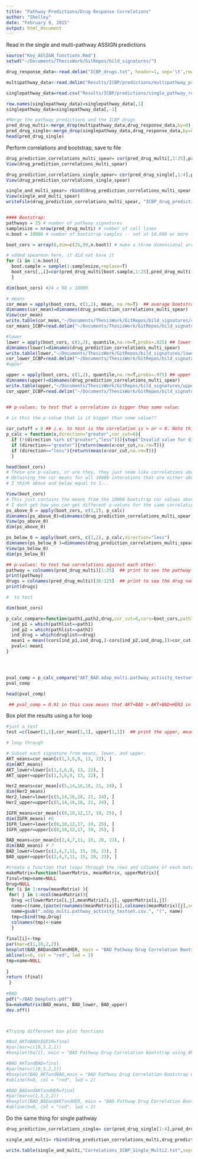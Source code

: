 ```yaml
---
title: "Pathway Predictions/Drug Response Correlations"
author: "Shelley"
date: "February 9, 2015"
output: html_document
---
```


Read in the single and multi-pathway ASSIGN predictions
```r

source("Key_ASSIGN_functions.Rmd")
setwd("~/Documents/ThesisWork/GitRepos/bild_signatures/")

drug_response_data<-read.delim("ICBP_drugs.txt", header=1, sep='\t',row.names=1)

multipathway_data<-read.delim("Results/ICBP/predictions/multipathway_preds.txt", header=1, sep='\t',row.names=1) 

singlepathway_data=read.csv("Results/ICBP/predictions/single_pathway_results.csv") 

row.names(singlepathway_data)=singlepathway_data[,1]
singlepathway_data=singlepathway_data[,-1]

#Merge the pathway predictions and the ICBP drugs
pred_drug_multi<-merge_drop(multipathway_data,drug_response_data,by=0)
pred_drug_single<-merge_drop(singlepathway_data,drug_response_data,by=0)
head(pred_drug_single)
```



Perform correlations and bootstrap, save to file
```r


drug_prediction_correlations_multi_spear= cor(pred_drug_multi[,1:25],pred_drug_multi[,36:125],use="na.or.complete", method="spearman")
View(drug_prediction_correlations_multi_spear)

drug_prediction_correlations_single_spear= cor(pred_drug_single[,1:4],pred_drug_single[,15:104],use="na.or.complete", method="spearman")
View(drug_prediction_correlations_single_spear)

single_and_multi_spear= rbind(drug_prediction_correlations_multi_spear,drug_prediction_correlations_single_spear)
View(single_and_multi_spear)
writeFile(drug_prediction_correlations_multi_spear, "ICBP_drug_prediction_correlations_single_and_multi_spearman.txt")


#### Bootstrap:
pathways = 25 # number of pathway signatures
samplesize = nrow(pred_drug_multi) # number of cell lines
n.boot = 10000 # number of bootstrap samples -- set at 10,000 or more for your final run

boot_cors = array(0,dim=c(25,90,n.boot)) # make a three dimensional array to store the bootstrap results

# added spearman here, it did not have it 
for (i in 1:n.boot){
  boot.sample = sample(1:samplesize,replace=T)
  boot_cors[,,i]=cor(pred_drug_multi[boot.sample,1:25],pred_drug_multi[boot.sample,36:125],use="pairwise", method="spearman")
  }

dim(boot_cors) #24 x 90 x 10000

# means
cor_mean = apply(boot_cors, c(1,2), mean, na.rm=T)  ## average bootstrap cors. Should be similar to the non-boot values
dimnames(cor_mean)=dimnames(drug_prediction_correlations_multi_spear)
View(cor_mean)
write.table(cor_mean,"~/Documents/ThesisWork/GitRepos/bild_signatures/cor_mean.txt",sep='\t', col.names = NA,quote=F)
cor_means_ICBP=read.delim("~/Documents/ThesisWork/GitRepos/bild_signatures/cor_mean.txt", header=1, sep='\t',row.names=1)

#lower
lower = apply(boot_cors, c(1,2), quantile,na.rm=T,probs=.025) ## lower 95% CI
dimnames(lower)=dimnames(drug_prediction_correlations_multi_spear)
write.table(lower,"~/Documents/ThesisWork/GitRepos/bild_signatures/lower.txt",sep='\t', col.names = NA,quote=F)
cor_lower_ICBP=read.delim("~/Documents/ThesisWork/GitRepos/bild_signatures/lower.txt", header=1, sep='\t',row.names=1)
#upper

upper = apply(boot_cors, c(1,2), quantile,na.rm=T,probs=.975) ## upper 95% CI
dimnames(upper)=dimnames(drug_prediction_correlations_multi_spear)
write.table(upper,"~/Documents/ThesisWork/GitRepos/bild_signatures/upper.txt",sep='\t', col.names = NA,quote=F)
cor_upper_ICBP=read.delim("~/Documents/ThesisWork/GitRepos/bild_signatures/upper.txt", header=1, sep='\t',row.names=1)


## p-values: to test that a correlation is bigger than some value:

# is this the p-value that is it bigger than some value??
 
cor_cutoff = 0 ## i.e. to test is the correlation is > or < 0. Note this can be anything, i.e. .1, .5, etc
p_calc = function(x,direction="greater",cor_cut=0){
  if (!(direction %in% c("greater","less"))){stop("Invalid value for direction")}
  if (direction=="greater"){return(mean(x>cor_cut,na.rm=T))}
  if (direction=="less"){return(mean(x<cor_cut,na.rm=T))}
  }

head(boot_cors)
# These are p-values, or are they, they just seem like correlations above or below a certain value
# Obtaining the cor means for all 10000 interations that are either above or below a certain value for all rows and columns. 
# I think above and below equal to 1...

View(boot_cors)
# This just contains the means from the 10000 bootstrap cor values above 0
# I dont get how you can get different p-values for the same correlation?
ps_above_0 = apply(boot_cors, c(1,2), p_calc)
dimnames(ps_above_0)=dimnames(drug_prediction_correlations_multi_spear)
View(ps_above_0)
dim(ps_above_0)

ps_below_0 = apply(boot_cors, c(1,2), p_calc,direction="less")
dimnames(ps_below_0 )=dimnames(drug_prediction_correlations_multi_spear)
View(ps_below_0)
dim(ps_below_0)

## p-values: to test two correlations against each other:
pathway = colnames(pred_drug_multi)[1:25]  ## print to see the pathway names
print(pathway)
drugs = colnames(pred_drug_multi)[36:125]  ## print to see the drug names
print(drugs)

#  to test 

dim(boot_cors)

p_calc_compare=function(path1,path2,drug,cor_cut=0,cors=boot_cors,pathlist=pathway,druglist=drugs){
  ind_p1 = which(pathlist==path1)
  ind_p2 = which(pathlist==path2)
  ind_drug = which(druglist==drug)
  mean1 = mean((cors[ind_p1,ind_drug,]-cors[ind_p2,ind_drug,])>cor_cut,na.rm=T)
  pval=1-mean1
}




pval_comp = p_calc_compare("AKT_BAD.adap_multi.pathway_activity_testset.csv.akt","AKT_BAD_HER2.adap_multi.pathway_activity_testset.csv.akt","Sigma.AKT1.2.inhibitor")
pval_comp

head(pval_comp)

 ## pval_comp = 0.91 in this case means that AKT+BAD > AKT+BAD+HER2 in 91% of the bootstrap correlations. Thus the p-value for testing Ha: AKT+BAD > AKT+BAD+HER2 is 0.09


```

Box plot the results using a for loop 
```r

#just a test
test =c(lower[1,1],cor_mean[1,1], upper[1,1])  ## print the upper, mean, lower for first pathway and first drug

# loop through

# Subset each signature from means, lower, and upper. 
AKT_means=cor_mean[c(1,3,6,9, 13, 22), ]
dim(AKT_means)
AKT_lower=lower[c(1,3,6,9, 13, 22), ]
AKT_upper=upper[c(1,3,6,9, 13, 22), ]

Her2_means=cor_mean[c(5,14,16,18, 21, 24), ]
dim(Her2_means)
Her2_lower=lower[c(5,14,16,18, 21, 24), ]
Her2_upper=upper[c(5,14,16,18, 21, 24), ]

IGFR_means=cor_mean[c(8,10,12,17, 19, 25), ]
dim(IGFR_means) #6
IGFR_lower=lower[c(8,10,12,17, 19, 25), ]
IGFR_upper=upper[c(8,10,12,17, 19, 25), ]

BAD_means=cor_mean[c(2,4,7,11, 15, 20, 23), ]
dim(BAD_means) # 7
BAD_lower=lower[c(2,4,7,11, 15, 20, 23), ]
BAD_upper=upper[c(2,4,7,11, 15, 20, 23), ]

#create a function that loops through the rows and columns of each matrix and boxplots each pathway/sdrug combination
makeMatrix=function(lowerMatrix, meanMatrix, upperMatrix){
final=tmp=name=NULL
Drug=NULL
for (i in 1:nrow(meanMatrix) ){
 for( j in 1:ncol(meanMatrix)){
  Drug =c(lowerMatrix[i,j],meanMatrix[i,j], upperMatrix[i,j])
  name=c(name,(paste(rownames(meanMatrix)[i],colnames(meanMatrix)[j],sep=')')))
  name=gsub(".adap_multi.pathway_activity_testset.csv.", "(", name)
  tmp=cbind(tmp,Drug)
  colnames(tmp)<-name
  }
 
final[i]<-tmp
par(mar=c(1,10,2,2))
boxplot(BAD_BADandAKTandHER, main = "BAD Pathway Drug Correlation Bootstrap", col = 3, las=2, horizontal = TRUE, cex.axis=0.7, boxwex=1, xlab= "Spearnman Correlation")
abline(v=0, col = "red", lwd = 2)
tmp=name=NULL
 
}
return (final)
 }
 
#BAD
pdf("~/BAD_boxplots.pdf")
ba=makeMatrix(BAD_means, BAD_lower, BAD_upper)
dev.off()



#Trying differenet box plot functions

#Bad_AKTnBADnIGF1R=final
#par(mar=c(19,5,2,1))
#boxplot(ba[1], main = "BAD Pathway Drug Correlation Bootstrap using AKT/BAD/IGF1R", col= ifelse(Bad_AKTnBADnIGF1R <= 0, "red", ifelse(Bad_AKTnBADnIGF1R >=0,"blue", "black")), las=2, cex.axis=0.7, boxwex=.7, ylab= "Spearnman Correlation")

#BAD_AKTandBAD=final
#par(mar=c(19,5,2,1))
#boxplot(BAD_AKTandBAD,main = "BAD Pathway Drug Correlation Bootstrap using AKT and BAD", col = 3, las=2, cex.axis=0.7, boxwex=.5, ylab= "Spearnman Correlation")
#abline(h=0, col = "red", lwd = 2)

#BAD_BADandAKTandHER=final
#par(mar=c(1,5,2,2))
#boxplot(BAD_BADandAKTandHER, main = "BAD Pathway Drug Correlation Bootstrap using AKT and and BAD and HER2 and BAD", col = 3, las=2, horizontal = TRUE, cex.axis=0.7, boxwex=1, ylab= "Spearnman Correlation")
#abline(h=0, col = "red", lwd = 2)
```

Do the same thing for single pathway
```r
drug_prediction_correlations_single= cor(pred_drug_single[1:4],pred_drug_single[15:104],use="na.or.complete")

single_and_multi= rbind(drug_prediction_correlations_multi,drug_prediction_correlations_single)

write.table(single_and_multi,"Correlations_ICBP_Single_Multi2.txt",sep='\t', col.names = NA,quote=F)
```

